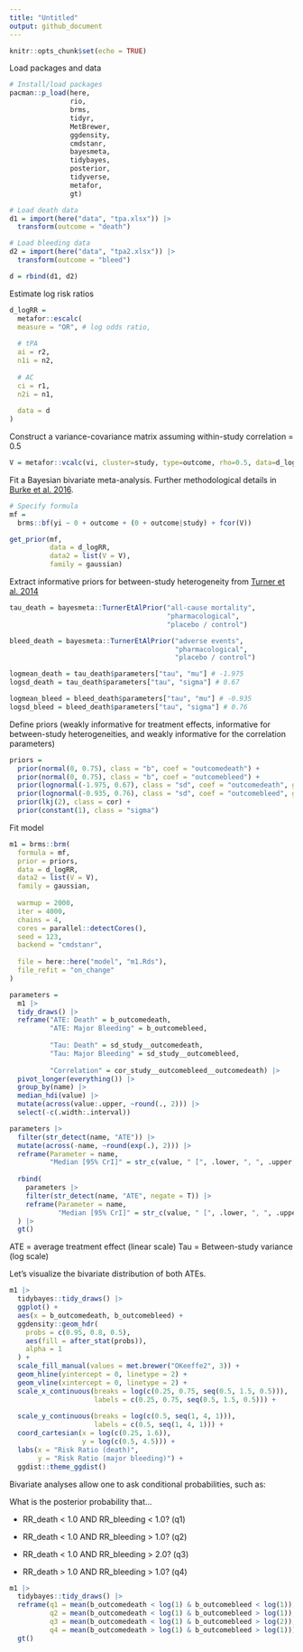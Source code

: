 ```yaml
---
title: "Untitled"
output: github_document
---
```


```r
knitr::opts_chunk$set(echo = TRUE)
```

Load packages and data

```r
# Install/load packages
pacman::p_load(here,
               rio,
               brms,
               tidyr,
               MetBrewer,
               ggdensity,
               cmdstanr,
               bayesmeta,
               tidybayes,
               posterior,
               tidyverse,
               metafor,
               gt)

# Load death data
d1 = import(here("data", "tpa.xlsx")) |> 
  transform(outcome = "death")

# Load bleeding data
d2 = import(here("data", "tpa2.xlsx")) |> 
  transform(outcome = "bleed")

d = rbind(d1, d2)

```

Estimate log risk ratios

```r
d_logRR = 
  metafor::escalc(
  measure = "OR", # log odds ratio,
  
  # tPA
  ai = r2,
  n1i = n2,
  
  # AC
  ci = r1,
  n2i = n1,
  
  data = d
)
```

Construct a variance-covariance matrix assuming within-study correlation = $0.5$ 

```r

V = metafor::vcalc(vi, cluster=study, type=outcome, rho=0.5, data=d_logRR)

```

Fit a Bayesian bivariate meta-analysis. Further methodological details in
[Burke et al. 2016](https://journals.sagepub.com/doi/10.1177/0962280216631361).

```r
# Specify formula
mf = 
  brms::bf(yi ~ 0 + outcome + (0 + outcome|study) + fcor(V))

get_prior(mf, 
          data = d_logRR,
          data2 = list(V = V),
          family = gaussian)
```

Extract informative priors for between-study heterogeneity from [Turner et al. 2014](https://onlinelibrary.wiley.com/doi/10.1002/sim.6381)

```r
tau_death = bayesmeta::TurnerEtAlPrior("all-cause mortality",
                                       "pharmacological",
                                       "placebo / control")

bleed_death = bayesmeta::TurnerEtAlPrior("adverse events",
                                         "pharmacological",
                                         "placebo / control")

logmean_death = tau_death$parameters["tau", "mu"] # -1.975 
logsd_death = tau_death$parameters["tau", "sigma"] # 0.67

logmean_bleed = bleed_death$parameters["tau", "mu"] # -0.935 
logsd_bleed = bleed_death$parameters["tau", "sigma"] # 0.76


```

Define priors (weakly informative for treatment effects, informative 
for between-study heterogeneities, and weakly informative for the correlation parameters)

```r
priors = 
  prior(normal(0, 0.75), class = "b", coef = "outcomedeath") +
  prior(normal(0, 0.75), class = "b", coef = "outcomebleed") +
  prior(lognormal(-1.975, 0.67), class = "sd", coef = "outcomedeath", group = "study") +
  prior(lognormal(-0.935, 0.76), class = "sd", coef = "outcomebleed", group = "study") +
  prior(lkj(2), class = cor) +
  prior(constant(1), class = "sigma")
```

Fit model

```r

m1 = brms::brm(
  formula = mf,
  prior = priors,
  data = d_logRR,
  data2 = list(V = V),
  family = gaussian,
  
  warmup = 2000, 
  iter = 4000,
  chains = 4,
  cores = parallel::detectCores(),
  seed = 123,
  backend = "cmdstanr",
  
  file = here::here("model", "m1.Rds"),
  file_refit = "on_change"
)

```

```r
parameters = 
  m1 |> 
  tidy_draws() |> 
  reframe("ATE: Death" = b_outcomedeath,
          "ATE: Major Bleeding" = b_outcomebleed,
            
          "Tau: Death" = sd_study__outcomedeath,
          "Tau: Major Bleeding" = sd_study__outcomebleed,
            
          "Correlation" = cor_study__outcomebleed__outcomedeath) |> 
  pivot_longer(everything()) |> 
  group_by(name) |> 
  median_hdi(value) |> 
  mutate(across(value:.upper, ~round(., 2))) |> 
  select(-c(.width:.interval))

parameters |> 
  filter(str_detect(name, "ATE")) |> 
  mutate(across(-name, ~round(exp(.), 2))) |> 
  reframe(Parameter = name, 
          "Median [95% CrI]" = str_c(value, " [", .lower, ", ", .upper, "]")) |> 
  
  rbind(
    parameters |> 
    filter(str_detect(name, "ATE", negate = T)) |> 
    reframe(Parameter = name, 
            "Median [95% CrI]" = str_c(value, " [", .lower, ", ", .upper, "]"))
  ) |> 
  gt()
```

ATE = average treatment effect (linear scale)
Tau = Between-study variance (log scale)

Let's visualize the bivariate distribution of both ATEs.

```r
m1 |> 
  tidybayes::tidy_draws() |> 
  ggplot() +
  aes(x = b_outcomedeath, b_outcomebleed) +
  ggdensity::geom_hdr(
    probs = c(0.95, 0.8, 0.5),
    aes(fill = after_stat(probs)), 
    alpha = 1
  ) +
  scale_fill_manual(values = met.brewer("OKeeffe2", 3)) +
  geom_hline(yintercept = 0, linetype = 2) +
  geom_vline(xintercept = 0, linetype = 2) +
  scale_x_continuous(breaks = log(c(0.25, 0.75, seq(0.5, 1.5, 0.5))),
                     labels = c(0.25, 0.75, seq(0.5, 1.5, 0.5))) +
  
  scale_y_continuous(breaks = log(c(0.5, seq(1, 4, 1))),
                     labels = c(0.5, seq(1, 4, 1))) +
  coord_cartesian(x = log(c(0.25, 1.6)),
                  y = log(c(0.5, 4.5))) +
  labs(x = "Risk Ratio (death)",
       y = "Risk Ratio (major bleeding)") +
  ggdist::theme_ggdist()
```

Bivariate analyses allow one to ask conditional probabilities, such as:

What is the posterior probability that...

- RR_death < 1.0 AND RR_bleeding < 1.0? (q1)

- RR_death < 1.0 AND RR_bleeding > 1.0? (q2)

- RR_death < 1.0 AND RR_bleeding > 2.0? (q3)

- RR_death > 1.0 AND RR_bleeding > 1.0? (q4)

```r
m1 |> 
  tidybayes::tidy_draws() |> 
  reframe(q1 = mean(b_outcomedeath < log(1) & b_outcomebleed < log(1)),
          q2 = mean(b_outcomedeath < log(1) & b_outcomebleed > log(1)),
          q3 = mean(b_outcomedeath < log(1) & b_outcomebleed > log(2)),
          q4 = mean(b_outcomedeath > log(1) & b_outcomebleed > log(1))) |> 
  gt()
```

